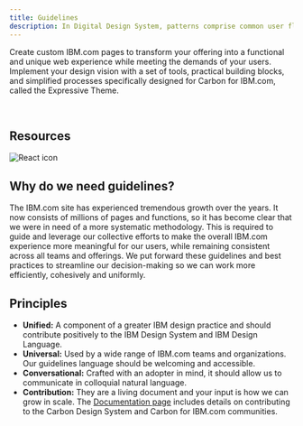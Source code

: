 ```yaml
---
title: Guidelines
description: In Digital Design System, patterns comprise common user flows and scenarios which are too complex or too universal to be encapsulated in a single component.
---
```


Create custom IBM.com pages to transform your offering into a functional and unique web experience while meeting the demands of your users. Implement your design vision with a set of tools, practical building blocks, and simplified processes specifically designed for Carbon for IBM.com, called the Expressive Theme.


<br />

## Resources

<Row className="resource-card-group">
<Column colMd={4} colLg={4} noGutterSm>
    <ResourceCard
      subTitle="Carbon Guidelines"
      aspectRatio="2:1"
      actionIcon="arrowRight"
      href="https://www.carbondesignsystem.com/guidelines/2x-grid/basics"
      >

![React icon](../../images/icon/carbon-icon.svg)
 
</ResourceCard>
</Column>
</Row>

## Why do we need guidelines?
The IBM.com site has experienced tremendous growth over the years. It now consists of millions of pages and functions, so it has become clear that we were in need of a more systematic methodology. This is required to guide and leverage our collective efforts to make the overall IBM.com experience more meaningful for our users, while remaining consistent across all teams and offerings. We put forward these guidelines and best practices to streamline our decision-making so we can work more efficiently, cohesively and uniformly. 

## Principles 
* **Unified:** A component of a greater IBM design practice and should contribute positively to the IBM Design System and IBM Design Language.
* **Universal:** Used by a wide range of IBM.com teams and organizations. Our guidelines language should be welcoming and accessible.
* **Conversational:** Crafted with an adopter in mind, it should allow us to communicate in colloquial natural language.
* **Contribution:** They are a living document and your input is how we can grow in scale. The [Documentation page](https://www.carbondesignsystem.com/how-to-contribute/documentation) includes details on contributing to the Carbon Design System and Carbon for IBM.com communities.

